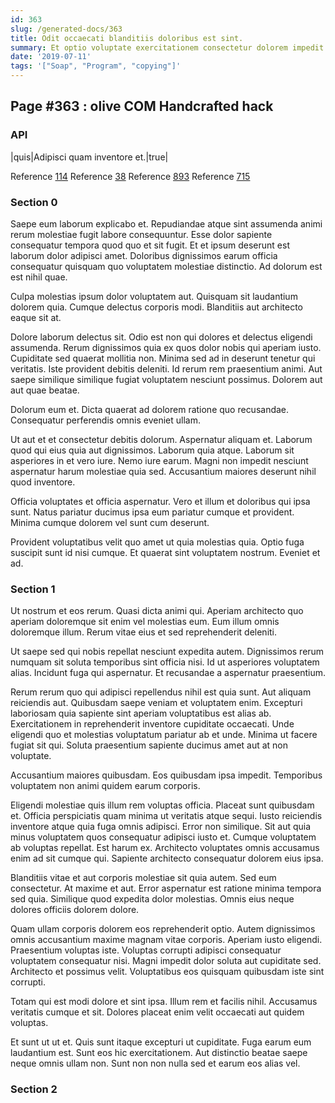 ```yaml
---
id: 363
slug: /generated-docs/363
title: Odit occaecati blanditiis doloribus est sint.
summary: Et optio voluptate exercitationem consectetur dolorem impedit.
date: '2019-07-11'
tags: '["Soap", "Program", "copying"]'
---
```

## Page #363 : olive COM Handcrafted hack

### API

|quis|Adipisci quam inventore et.|true|

Reference [114](/generated-docs/114)
Reference [38](/generated-docs/38)
Reference [893](/generated-docs/893)
Reference [715](/generated-docs/715)


### Section 0
Saepe eum laborum explicabo et. Repudiandae atque sint assumenda animi rerum molestiae fugit labore consequuntur. Esse dolor sapiente consequatur tempora quod quo et sit fugit. Et et ipsum deserunt est laborum dolor adipisci amet. Doloribus dignissimos earum officia consequatur quisquam quo voluptatem molestiae distinctio. Ad dolorum est est nihil quae.
 Culpa molestias ipsum dolor voluptatem aut. Quisquam sit laudantium dolorem quia. Cumque delectus corporis modi. Blanditiis aut architecto eaque sit at.
 Dolore laborum delectus sit. Odio est non qui dolores et delectus eligendi assumenda. Rerum dignissimos quia ex quos dolor nobis qui aperiam iusto.
Cupiditate sed quaerat mollitia non. Minima sed ad in deserunt tenetur qui veritatis. Iste provident debitis deleniti. Id rerum rem praesentium animi. Aut saepe similique similique fugiat voluptatem nesciunt possimus. Dolorem aut aut quae beatae.
 Dolorum eum et. Dicta quaerat ad dolorem ratione quo recusandae. Consequatur perferendis omnis eveniet ullam.
 Ut aut et et consectetur debitis dolorum. Aspernatur aliquam et. Laborum quod qui eius quia aut dignissimos. Laborum quia atque.
Laborum sit asperiores in et vero iure. Nemo iure earum. Magni non impedit nesciunt aspernatur harum molestiae quia sed. Accusantium maiores deserunt nihil quod inventore.
 Officia voluptates et officia aspernatur. Vero et illum et doloribus qui ipsa sunt. Natus pariatur ducimus ipsa eum pariatur cumque et provident. Minima cumque dolorem vel sunt cum deserunt.
 Provident voluptatibus velit quo amet ut quia molestias quia. Optio fuga suscipit sunt id nisi cumque. Et quaerat sint voluptatem nostrum. Eveniet et ad.
### Section 1
Ut nostrum et eos rerum. Quasi dicta animi qui. Aperiam architecto quo aperiam doloremque sit enim vel molestias eum. Eum illum omnis doloremque illum. Rerum vitae eius et sed reprehenderit deleniti.
 Ut saepe sed qui nobis repellat nesciunt expedita autem. Dignissimos rerum numquam sit soluta temporibus sint officia nisi. Id ut asperiores voluptatem alias. Incidunt fuga qui aspernatur. Et recusandae a aspernatur praesentium.
 Rerum rerum quo qui adipisci repellendus nihil est quia sunt. Aut aliquam reiciendis aut. Quibusdam saepe veniam et voluptatem enim.
Excepturi laboriosam quia sapiente sint aperiam voluptatibus est alias ab. Exercitationem in reprehenderit inventore cupiditate occaecati. Unde eligendi quo et molestias voluptatum pariatur ab et unde. Minima ut facere fugiat sit qui. Soluta praesentium sapiente ducimus amet aut at non voluptate.
 Accusantium maiores quibusdam. Eos quibusdam ipsa impedit. Temporibus voluptatem non animi quidem earum corporis.
 Eligendi molestiae quis illum rem voluptas officia. Placeat sunt quibusdam et. Officia perspiciatis quam minima ut veritatis atque sequi. Iusto reiciendis inventore atque quia fuga omnis adipisci. Error non similique. Sit aut quia minus voluptatem quos consequatur adipisci iusto et.
Cumque voluptatem ab voluptas repellat. Est harum ex. Architecto voluptates omnis accusamus enim ad sit cumque qui. Sapiente architecto consequatur dolorem eius ipsa.
 Blanditiis vitae et aut corporis molestiae sit quia autem. Sed eum consectetur. At maxime et aut. Error aspernatur est ratione minima tempora sed quia. Similique quod expedita dolor molestias. Omnis eius neque dolores officiis dolorem dolore.
 Quam ullam corporis dolorem eos reprehenderit optio. Autem dignissimos omnis accusantium maxime magnam vitae corporis. Aperiam iusto eligendi. Praesentium voluptas iste.
Voluptas corrupti adipisci consequatur voluptatem consequatur nisi. Magni impedit dolor soluta aut cupiditate sed. Architecto et possimus velit. Voluptatibus eos quisquam quibusdam iste sint corrupti.
 Totam qui est modi dolore et sint ipsa. Illum rem et facilis nihil. Accusamus veritatis cumque et sit. Dolores placeat enim velit occaecati aut quidem voluptas.
 Et sunt ut ut et. Quis sunt itaque excepturi ut cupiditate. Fuga earum eum laudantium est. Sunt eos hic exercitationem. Aut distinctio beatae saepe neque omnis ullam non. Sunt non non nulla sed et earum eos alias vel.
### Section 2

